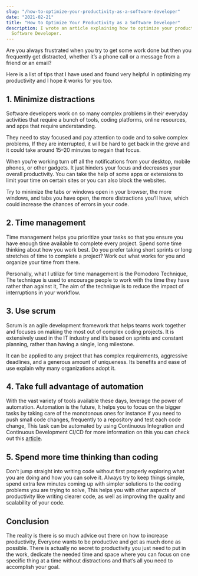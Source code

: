 ```yaml
---
slug: "/how-to-optimize-your-productivity-as-a-software-developer"
date: "2021-02-21"
title: "How to Optimize Your Productivity as a Software Developer"
description: I wrote an article explaining how to optimize your productivity as a
  Software Developer.
---
```


Are you always frustrated when you try to get some work done but then you frequently get distracted, whether it’s a phone call or a message from a friend or an email?

Here is a list of tips that I have used and found very helpful in optimizing my productivity and I hope it works for you too.

## 1. Minimize distractions

Software developers work on so many complex problems in their everyday activities that require a bunch of tools, coding platforms, online resources, and apps that require understanding.

They need to stay focused and pay attention to code and to solve complex problems, If they are interrupted, it will be hard to get back in the grove and it could take around 15–20 minutes to regain that focus.

When you’re working turn off all the notifications from your desktop, mobile phones, or other gadgets. It just hinders your focus and decreases your overall productivity. You can take the help of some apps or extensions to limit your time on certain sites or you can also block the websites.

Try to minimize the tabs or windows open in your browser, the more windows, and tabs you have open, the more distractions you’ll have, which could increase the chances of errors in your code.

## 2. Time management

Time management helps you prioritize your tasks so that you ensure you have enough time available to complete every project. Spend some time thinking about how you work best. Do you prefer taking short sprints or long stretches of time to complete a project? Work out what works for you and organize your time from there.

Personally, what I utilize for time management is the Pomodoro Technique, The technique is used to encourage people to work with the time they have rather than against it, The aim of the technique is to reduce the impact of interruptions in your workflow.

## 3. Use scrum

Scrum is an agile development framework that helps teams work together and focuses on making the most out of complex coding projects. It is extensively used in the IT industry and it’s based on sprints and constant planning, rather than having a single, long milestone.

It can be applied to any project that has complex requirements, aggressive deadlines, and a generous amount of uniqueness. Its benefits and ease of use explain why many organizations adopt it.

## 4. Take full advantage of automation

With the vast variety of tools available these days, leverage the power of automation. Automation is the future, It helps you to focus on the bigger tasks by taking care of the monotonous ones for instance if you need to push small code changes, frequently to a repository and test each code change, This task can be automated by using Continuous Integration and Continuous Development CI/CD for more information on this you can check out this [article](https://medium.com/nerd-for-tech/a-beginners-guide-to-setting-up-ci-cd-with-github-actions-81554e7847d0).

## 5. Spend more time thinking than coding

Don’t jump straight into writing code without first properly exploring what you are doing and how you can solve it. Always try to keep things simple, spend extra few minutes coming up with simpler solutions to the coding problems you are trying to solve, This helps you with other aspects of productivity like writing clearer code, as well as improving the quality and scalability of your code.

## Conclusion

The reality is there is so much advice out there on how to increase productivity, Everyone wants to be productive and get as much done as possible. There is actually no secret to productivity you just need to put in the work, dedicate the needed time and space where you can focus on one specific thing at a time without distractions and that’s all you need to accomplish your goal.

